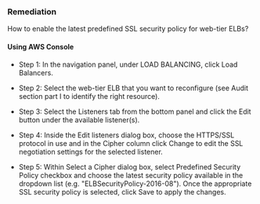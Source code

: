 ### Remediation

How to enable the latest predefined SSL security policy for web-tier ELBs?

#### Using AWS Console

- Step 1: In the navigation panel, under LOAD BALANCING, click Load Balancers.

- Step 2: Select the web-tier ELB that you want to reconfigure (see Audit section part I to identify the right resource).

- Step 3: Select the Listeners tab from the bottom panel and click the Edit button under the available listener(s).

- Step 4: Inside the Edit listeners dialog box, choose the HTTPS/SSL protocol in use and in the Cipher column click Change to edit the SSL negotiation settings for the selected listener.

- Step 5: Within Select a Cipher dialog box, select Predefined Security Policy checkbox and choose the latest security policy available in the dropdown list (e.g. "ELBSecurityPolicy-2016-08"). Once the appropriate SSL security policy is selected, click Save to apply the changes.
